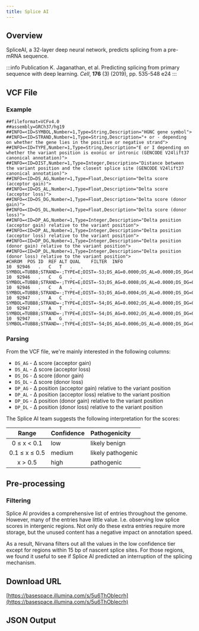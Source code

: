 ```yaml
---
title: Splice AI
---
```



## Overview

SpliceAI, a 32-layer deep neural network, predicts splicing from a pre-mRNA sequence.

:::info Publication
K. Jaganathan, et al. Predicting splicing from primary sequence with deep learning. *Cell*, **176** (3) (2019), pp. 535-548 e24
:::

## VCF File

### Example

```
##fileformat=VCFv4.0
##assembly=GRCh37/hg19
##INFO=<ID=SYMBOL,Number=1,Type=String,Description="HGNC gene symbol">
##INFO=<ID=STRAND,Number=1,Type=String,Description="+ or - depending on whether the gene lies in the positive or negative strand">
##INFO=<ID=TYPE,Number=1,Type=String,Description="E or I depending on whether the variant position is exonic or intronic (GENCODE V24lift37 canonical annotation)">
##INFO=<ID=DIST,Number=1,Type=Integer,Description="Distance between the variant position and the closest splice site (GENCODE V24lift37 canonical annotation)">
##INFO=<ID=DS_AG,Number=1,Type=Float,Description="Delta score (acceptor gain)">
##INFO=<ID=DS_AL,Number=1,Type=Float,Description="Delta score (acceptor loss)">
##INFO=<ID=DS_DG,Number=1,Type=Float,Description="Delta score (donor gain)">
##INFO=<ID=DS_DL,Number=1,Type=Float,Description="Delta score (donor loss)">
##INFO=<ID=DP_AG,Number=1,Type=Integer,Description="Delta position (acceptor gain) relative to the variant position">
##INFO=<ID=DP_AL,Number=1,Type=Integer,Description="Delta position (acceptor loss) relative to the variant position">
##INFO=<ID=DP_DG,Number=1,Type=Integer,Description="Delta position (donor gain) relative to the variant position">
##INFO=<ID=DP_DL,Number=1,Type=Integer,Description="Delta position (donor loss) relative to the variant position">
#CHROM	POS	ID	REF	ALT	QUAL	FILTER	INFO
10	92946	.	C	T	.	.	SYMBOL=TUBB8;STRAND=-;TYPE=E;DIST=-53;DS_AG=0.0000;DS_AL=0.0000;DS_DG=0.0000;DS_DL=0.0000;DP_AG=-26;DP_AL=-10;DP_DG=3;DP_DL=35
10	92946	.	C	G	.	.	SYMBOL=TUBB8;STRAND=-;TYPE=E;DIST=-53;DS_AG=0.0008;DS_AL=0.0000;DS_DG=0.0003;DS_DL=0.0000;DP_AG=34;DP_AL=-27;DP_DG=35;DP_DL=1
10	92946	.	C	A	.	.	SYMBOL=TUBB8;STRAND=-;TYPE=E;DIST=-53;DS_AG=0.0004;DS_AL=0.0000;DS_DG=0.0001;DS_DL=0.0000;DP_AG=-10;DP_AL=-48;DP_DG=35;DP_DL=-21
10	92947	.	A	C	.	.	SYMBOL=TUBB8;STRAND=-;TYPE=E;DIST=-54;DS_AG=0.0002;DS_AL=0.0000;DS_DG=0.0000;DS_DL=0.0000;DP_AG=-49;DP_AL=-11;DP_DG=0;DP_DL=34
10	92947	.	A	T	.	.	SYMBOL=TUBB8;STRAND=-;TYPE=E;DIST=-54;DS_AG=0.0002;DS_AL=0.0000;DS_DG=0.0000;DS_DL=0.0000;DP_AG=33;DP_AL=-11;DP_DG=-22;DP_DL=34
10	92947	.	A	G	.	.	SYMBOL=TUBB8;STRAND=-;TYPE=E;DIST=-54;DS_AG=0.0006;DS_AL=0.0000;DS_DG=0.0001;DS_DL=0.0000;DP_AG=33;DP_AL=-11;DP_DG=34;DP_DL=32
```

### Parsing

From the VCF file, we're mainly interested in the following columns:
* `DS_AG` - Δ score (acceptor gain)
* `DS_AL` - Δ score (acceptor loss)
* `DS_DG` - Δ score (donor gain)
* `DS_DL` - Δ score (donor loss)
* `DP_AG` - Δ position (acceptor gain) relative to the variant position
* `DP_AL` - Δ position (acceptor loss) relative to the variant position
* `DP_DG` - Δ position (donor gain) relative to the variant position
* `DP_DL` - Δ position (donor loss) relative to the variant position

The Splice AI team suggests the following interpretation for the scores:

| Range         | Confidence | Pathogenicity     |
|:-------------:|:-----------|:------------------|
| 0 ≤ x < 0.1   | low        | likely benign     |
| 0.1 ≤ x ≤ 0.5 | medium     | likely pathogenic |
| x > 0.5       | high       | pathogenic        |

## Pre-processing

### Filtering

Splice AI provides a comprehensive list of entries throughout the genome. However, many of the entries have little value. I.e. observing low splice scores in intergenic regions. Not only do these extra entries require more storage, but the unused content has a negative impact on annotation speed.

As a result, Nirvana filters out all the values in the low confidence tier except for regions within 15 bp of nascent splice sites. For those regions, we found it useful to see if Splice AI predicted an interruption of the splicing mechanism.

## Download URL

[https://basespace.illumina.com/s/5u6ThOblecrh](https://basespace.illumina.com/s/5u6ThOblecrh)

## JSON Output

<JSON />
